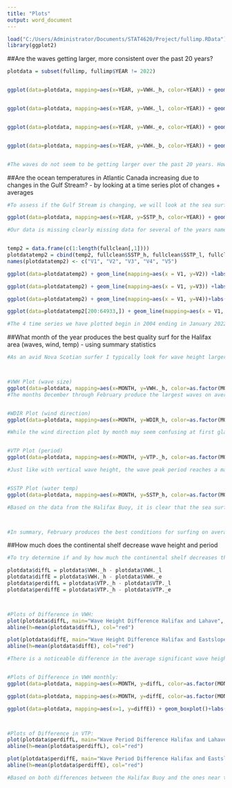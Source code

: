 ```yaml
---
title: "Plots"
output: word_document
---
```


```r
load("C:/Users/Administrator/Documents/STAT4620/Project/fullimp.RData")
library(ggplot2)
```


##Are the waves getting larger, more consistent over the past 20 years? 

```r

plotdata = subset(fullimp, fullimp$YEAR != 2022)


ggplot(data=plotdata, mapping=aes(x=YEAR, y=VWH._h, color=YEAR)) + geom_boxplot(data = plotdata, mapping = aes(as.factor(YEAR)))+labs(title="Significant Wave Height Halifax Harbour Buoy", y="Significant Wave Height (m)", x="Year") + theme_minimal() + theme(plot.title = element_text(hjust = 0.5), legend.position="none")+scale_color_continuous(type="gradient") + scale_y_continuous(limits = c(0,15))


ggplot(data=plotdata, mapping=aes(x=YEAR, y=VWH._l, color=YEAR)) + geom_boxplot(data = plotdata, mapping = aes(as.factor(YEAR)))+labs(title="Significant Wave Height Lahave Bank Buoy", y="Significant Wave Height (m)", x="Year") + theme_minimal() + theme(plot.title = element_text(hjust = 0.5), legend.position="none")+scale_color_continuous(type="gradient") + scale_y_continuous(limits = c(0,15))


ggplot(data=plotdata, mapping=aes(x=YEAR, y=VWH._e, color=YEAR)) + geom_boxplot(data = plotdata, mapping = aes(as.factor(YEAR)))+labs(title="Significant Wave Height East Scotian Slope Buoy", y="Significant Wave Height (m)", x="Year") + theme_minimal() + theme(plot.title = element_text(hjust = 0.5), legend.position="none")+scale_color_continuous(type="gradient") + scale_y_continuous(limits = c(0,15))


ggplot(data=plotdata, mapping=aes(x=YEAR, y=VWH._b, color=YEAR)) + geom_boxplot(data = plotdata, mapping = aes(as.factor(YEAR)))+labs(title="Significant Wave Height Banquereau Buoy", y="Significant Wave Height (m)", x="Year") + theme_minimal() + theme(plot.title = element_text(hjust = 0.5), legend.position="none")+scale_color_continuous(type="gradient") + scale_y_continuous(limits = c(0,15))


#The waves do not seem to be getting larger over the past 20 years. However, 2020 was certain a significantly an above average year compared to recent years. Meanwhile we are missing data from 2016 and 2017 when the Halifax Buoy went offline. 


```




##Are the ocean temperatures in Atlantic Canada increasing due to changes in the Gulf Stream? - by looking at a time series plot of changes + averages

```r

#To assess if the Gulf Stream is changing, we will look at the sea surface temperatures for the buoys over the entire time series. 

ggplot(data=plotdata, mapping=aes(x=YEAR, y=SSTP_h, color=YEAR)) + geom_boxplot(data = plotdata, mapping = aes(as.factor(YEAR)))+labs(title="Sea Surface Temperature Halifax Harbour Buoy", y="Sea Surface Temperature (oC)", x="Year") + theme_minimal() + theme(plot.title = element_text(hjust = 0.5), legend.position="none")

#Our data is missing clearly missing data for several of the years namely 2008, 2016, and 2020. Therefore, we will have to assess whether assess the long term changes in sea surface temperature with the other buoys.


temp2 = data.frame(c(1:length(fullclean[,1])))
plotdatatemp2 = cbind(temp2, fullclean$SSTP_h, fullclean$SSTP_l, fullclean$SSTP_e, fullclean$SSTP_b)
names(plotdatatemp2) <- c("V1", "V2", "V3", "V4", "V5")

ggplot(data=plotdatatemp2) + geom_line(mapping=aes(x = V1, y=V2)) +labs(title="Sea Surface Temperature Halifax Harbour Buoy", y="Sea Surface Temperature (oC)", x="")+ theme_minimal() + theme(plot.title = element_text(hjust = 0.5))+geom_abline(intercept = 20, slope = 0, color="red")+geom_abline(intercept = 0, slope = 0, color="red")

ggplot(data=plotdatatemp2) + geom_line(mapping=aes(x = V1, y=V3)) +labs(title="Sea Surface Temperature Lahave Bank Buoy", y="Sea Surface Temperature (oC)", x="")+ theme_minimal() + theme(plot.title = element_text(hjust = 0.5))+geom_abline(intercept = 0, slope = 0.00003, color="red")+geom_abline(intercept = 20, slope = 0.00003, color="red")

ggplot(data=plotdatatemp2) + geom_line(mapping=aes(x = V1, y=V4))+labs(title="Sea Surface Temperature Eastslope Buoy", y="Sea Surface Temperature (oC)", x="")+ theme_minimal() + theme(plot.title = element_text(hjust = 0.5))+geom_abline(intercept = 1.5, slope = 0.00003, color="red")+geom_abline(intercept = 23, slope = 0.00003, color="red")

ggplot(data=plotdatatemp2[200:64933,]) + geom_line(mapping=aes(x = V1, y=V5)) +labs(title="Sea Surface Temperature Banquereau Buoy", y="Sea Surface Temperature (oC)", x="")+ theme_minimal() + theme(plot.title = element_text(hjust = 0.5))+geom_abline(intercept = 0, slope = 0.00001, color="red")+geom_abline(intercept = 21, slope = 0.00001, color="red")

#The 4 time series we have plotted begin in 2004 ending in January 2022. All 4 buoys contained recording errors during the span and had to be removed leading to gaps in the sea surface temperature readings. Therefore, accurately assessing a trend in the sea surface temps for the 4 buoys is not feasible. However, through visual inspection we can assess whether there is a clear trend in in sea surface temperature as a result of the Gulf Stream and the Atlantic Multi-Decadal Oscillation changing. For the Halifax Harbour Buoy, we can see that the sea surface temperature has not significantly increased over the last 18 years. However, for the Lahave Bank Buoy we can see a noticable upward trend in the minimum and maximum sea surface temperatures observed with peak temperatures consistently well above 20 degrees Celsius in recent years. This is indicative of a string of above average sea surface temperatures in the potentially due to the Gulf Stream and AMO cycle as well as climate change. To validate this inference, we can cross reference the sea surface temperature trend for the Eastslope Buoy since it is not too far away. While the sea surface temperatures observed at the Eastslope Buoy are warmer than the Lahave Bank Buoy due to being further from the North American continent and being less impacted by the polar jet and Labrador Current, the noticable upward trend is also present with the same slope. This offers significant proof of the Gulf Stream and positive AMO cycle increasing sea surface temperatures off of Atlantic Canada. 


```




##What month of the year produces the best quality surf for the Halifax area (waves, wind, temp) - using summary statistics
```r

#As an avid Nova Scotian surfer I typically look for wave height larger than 1 metre, wave period above 8 seconds meaning the waves are organized and have power, wind direction from West (270 degrees) through North (360/0 degrees) indicating the wind is blowing offshore. The sea surface then dictates what wetsuit, booties, and gloves are required while the wind speed influences what certain surf spot I try due to the amount of exposure. 



#VWH Plot (wave size)
ggplot(data=plotdata, mapping=aes(x=MONTH, y=VWH._h, color=as.factor(MONTH))) + geom_boxplot()+labs(title="Monthly Significant Wave Height Halifax Harbour", y="Significant Wave Height (m)", x="Month") + scale_x_continuous(breaks = c(1:12))+ theme_minimal() +theme(plot.title = element_text(hjust = 0.5), legend.position="none") 
#The months December through February produce the largest waves on average for Halifax, they all have mean significant vertical wave heights over 1.25 metres with similar number of large wave event outliers reaching heights of up to around 8 metres. However, in terms of the largest possible waves, September has produced the largest wave event outliers namely due to Hurricane Season peaking during the month. In terms of the worst month of year for waves, August has a mean vertical wave height of below 1 metre with very few large outliers. This indicates that Halifax does not get substantial swell from hurricanes until September and the peak of Hurricane Season where the sea surface temperatures are at their max leading to more powerful storms that move up further into Atlantic Canada. In summary solely based on wave height data over a month, the three winter months of December, January, and February really end up tieing backing up the claim of "the Winter is the best" by experienced Nova Scotian surfers. 


#WDIR Plot (wind direction)
ggplot(data=plotdata, mapping=aes(x=MONTH, y=WDIR_h, color=as.factor(MONTH))) + geom_boxplot()+labs(title="Monthly Wind Direction Halifax Harbour", y="Wind Direction (degrees)", x="Month") + scale_x_continuous(breaks = c(1:12))+ theme_minimal() +theme(plot.title = element_text(hjust = 0.5), legend.position="none") 

#While the wind direction plot by month may seem confusing at first glance, upon further inspection, the months of January and February have means of over 250 which corresponds to roughly the WSW wind direction and are closest to the ideal wind conditions of North West to North offshore wind. This is a result of the polar jet coming down from the arctic as it sweeps across Canada causing strong North West winds and very cold air temperatures. However, as soon as spring begins we can see that the wind direction moves to just above 200 degrees or approximately South-South West on a compass creating unfavourable wind conditions for surfing. Then when we reach the summer, in July and August the variance in wind directions substantially decrease as the coastal storm activity reaches a minimum thus not causing rapid changes in wind direction as it moves through. This is also indicative of poor surfing conditions as there is no South-West, South, or South-East winds creating waves in the first place. Overall though, the months of January and February are the best months for ideal wind direction conditions followed by the fall months. 


#VTP Plot (period)
ggplot(data=plotdata, mapping=aes(x=MONTH, y=VTP._h, color=as.factor(MONTH))) + geom_boxplot()+labs(title="Monthly Wave Peak Period Halifax Harbour", y="Wave Spectrum Peak Period (sec)", x="Month") + scale_x_continuous(breaks = c(1:12))+ theme_minimal() +theme(plot.title = element_text(hjust = 0.5), legend.position="none") + ylim(c(5,15))

#Just like with vertical wave height, the wave peak period reaches a max mean of just under 10 seconds during the winter month of February. While the months December through March are quite similar in wave period indicating that the winter is the best for longer period waves, September has significantly larger quantiles indicating that while September has lower average wave period, during a Hurricane swell there can be much longer wave period. It is not uncommon to experience a wave period of over 17 seconds during a good Hurricane swell in September. Therefore, the best month for quality waves in terms of period is really either February or September depending on if Atlantic Basin is in an active Hurricane year or if Nova Scotia is being impacted by a large number of Nor'Easters during the winter. 


#SSTP Plot (water temp)
ggplot(data=plotdata, mapping=aes(x=MONTH, y=SSTP_h, color=as.factor(MONTH))) + geom_boxplot()+labs(title="Monthly Sea Surface Temperature Halifax Harbour", y="Sea Surface Temperature (oC)", x="Month") + scale_x_continuous(breaks = c(1:12))+ theme_minimal() +theme(plot.title = element_text(hjust = 0.5), legend.position="none")

#Based on the data from the Halifax Buoy, it is clear that the sea surface temperature peaks during the months August or September around 16-18 Celsius, the first month of which coincides with the smallest wave heights experienced in the entire year. Therefore, while the warm sea surface temperatures are ideal for 4/3 milimeter wetsuits and no gloves and boots, August is certainly not good. However, September benefits from the influx of Hurricane swells which have significant wave height and period while still enjoying the warm sea surface temperatures courtesy of the Gulf Stream. On the other hand, from December through April, the sea surface temps are extremely cold even reaching negative values for short periods during January and February. This makes surfing in the winter in Nova Scotia incredibly challenging as 6/5 mm hooded suits, 8mm gloves, and boots are required to survive the freezing temperatures not to even mention the much larger surf experienced along the coast due to the Nor'Easters. 



#In summary, February produces the best conditions for surfing on average for the Halifax region based on mean wave height of over 1.3 metres, mean wave period of almost 10 seconds, and average WSW wind direction. However, the main drawback of February for surfing is unsurprisingly the average sea surface temperature of 1 Celsius making hypothermia a real risk and surf sessions longer than 2 hours almost impossible. However, depending on a surfer's experience level, the quality of wetsuit they have, and their cold threshold, February can either be the best or worst month. For less hardcore surfers September produces decent surf, while it may be less consistent and smaller than the winter months, it is also much warmer allowing for long 4-5 hour surf sessions with only a 4/3 mm wetsuit. While we may have not objectively answered the question of which month is the best for surfing in the Halifax area for all skill levels, the question is subjective by nature due to the extreme weather we experience and the different thresholds individuals have for the cold. If a person is a experienced surfer and does does not mind the extremely cold temperatures of winter, February is the best month. However, if a person is less experienced or does not like the cold, September is the best month. 


```

##How much does the continental shelf decrease wave height and period 

```r

#To try determine if and by how much the continental shelf decreases the significant wave height and wave period we will calculate the difference between the wave height and wave period readings at the Halifax Harbour Buoy and the Lahave Bank Buoy which is situated at the edge of the continental shelf at a depth of 1300 metres as well as the Eastslope Buoy which is even further out past the shallow shelf at a depth of 4000 metres. 

plotdata$diffL = plotdata$VWH._h - plotdata$VWH._l
plotdata$diffE = plotdata$VWH._h - plotdata$VWH._e
plotdata$perdiffL = plotdata$VTP._h - plotdata$VTP._l
plotdata$perdiffE = plotdata$VTP._h - plotdata$VTP._e



#Plots of Difference in VWH:
plot(plotdata$diffL, main="Wave Height Difference Halifax and Lahave", ylab="Significant Wave Height Difference (m)", xlab="", ylim=c(-6,6))
abline(h=mean(plotdata$diffL), col="red")

plot(plotdata$diffE, main="Wave Height Difference Halifax and Eastslope", ylab="Significant Wave Height Difference (m)", xlab="", ylim=c(-6,6))
abline(h=mean(plotdata$diffE), col="red")

#There is a noticeable difference in the average significant wave height between the Halifax Harbour Buoy and the Lahave and Eastslope Buoys. These differences in mean amount to a decrease of -0.472341 and -0.7815962 metres respectively. However, these differences cannot be attributes solely to the continental shelf, in reality a large portion of the difference could be attributed other factors such as the storm approaching the offshore buoys first leading to large differences. While this could make our results inconclusive, the differences should somewhat balance out as when the storms pass through the swell should hit both for somewhat of an even time whether Halifax lags the offshore buoys or not. Thus, when considering the entire dataset and calculating the average, there is some evidence of the continental shelf decreasing the wave height but quantifying it would require wave physics models.  


#Plots of Difference in VWH monthly:
ggplot(data=plotdata, mapping=aes(x=MONTH, y=diffL, color=as.factor(MONTH))) + geom_boxplot()+labs(title="Monthly Wave Height Difference Halifax and Lahave", y="Significant Wave Height (m)", x="Month") + scale_x_continuous(breaks = c(1:12))+ theme_minimal() +theme(plot.title = element_text(hjust = 0.5), legend.position="none") + ylim(-5,5)

ggplot(data=plotdata, mapping=aes(x=MONTH, y=diffE, color=as.factor(MONTH))) + geom_boxplot()+labs(title="Monthly WH Difference Halifax and Eastslope", y="Significant Wave Height (m)", x="Month") + scale_x_continuous(breaks = c(1:12))+ theme_minimal() +theme(plot.title = element_text(hjust = 0.5), legend.position="none") + ylim(-5,5)

ggplot(data=plotdata, mapping=aes(x=1, y=diffE)) + geom_boxplot()+labs(title="Monthly WH Difference Halifax and Eastslope", y="Significant Wave Height (m)", x="Month") + scale_x_continuous(breaks = c(1:12))+ theme_minimal() +theme(plot.title = element_text(hjust = 0.5), legend.position="none") + ylim(-5,5)



#Plots of Difference in VTP:
plot(plotdata$perdiffL, main="Wave Period Difference Halifax and Lahave", ylab="Wave Spectrum Period Difference (sec)", xlab="", ylim=c(-15,15))
abline(h=mean(plotdata$perdiffL), col="red")

plot(plotdata$perdiffE, main="Wave Period Difference Halifax and Eastslope", ylab="Wave Spectrum Period Difference (sec)", xlab="")
abline(h=mean(plotdata$perdiffE), col="red")

#Based on both differences between the Halifax Buoy and the ones near the edge of the continental shelf, while there is variance in the difference between the locations in wave period, the average is 0 indicating that continental shelf is likely causing very little or no impact on the wave period for Halifax. The large difference outlier events are likely caused by coastal and offshore storms that either generate large waves near the shore ie. the Halifax Buoy or offshore storms which mostly impact the Lahave and Eastslope buoys. Therefore, we do not have any definitive proof of the shelf significantly impacting the wave period. 


```







